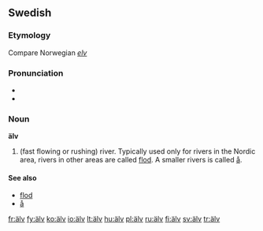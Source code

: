 {{also|alv}}
==Swedish==

===Etymology===
Compare Norwegian ''[[elv]]''

===Pronunciation===
* {{IPA|/ælv/|lang=sv}}
* {{audio|Sv-en älv.ogg|Audio}}

===Noun===
{{sv-noun-reg-ar}}
'''älv''' {{c}}

# (fast flowing or rushing) river. Typically used only for rivers in the Nordic area, rivers in other areas are called [[flod]]. A smaller rivers is called [[å]].

====See also====
* [[flod]]
* [[å]]

[[fr:älv]]
[[fy:älv]]
[[ko:älv]]
[[io:älv]]
[[lt:älv]]
[[hu:älv]]
[[pl:älv]]
[[ru:älv]]
[[fi:älv]]
[[sv:älv]]
[[tr:älv]]